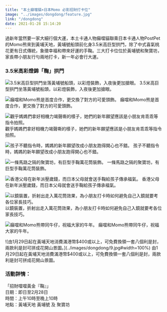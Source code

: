 ```yaml
---
title: "本土癲噹貓×日本Momo 必影招財打卡位"
image: "../images/dongdong/feature.jpg"
link: "/dongdong"
date: 2021-01-28 15:14:20
---
```


過新年當然要一家大細行個大運，本土卡通人物癲噹貓聯乘日本卡通人物PostPet的Momo熊來到黃埔天地，黃埔號船頭前化身3.5米高巨型拱門，除了中式喜氣桃花更有日式傳統，象徵幸福和帶來好運的手鞠。三大打卡位位於黃埔號和聚寶坊，家長帶小朋友行勻兩地打卡，新一年必會行大運。

### 3.5米高彩燈錦「鞠」拱門
![3.5米高巨型拱門坐落黃埔號船頭，以彩燈裝飾，入夜後更加搶眼。](../images/dongdong/1.jpg#width=100%)
3.5米高巨型拱門坐落黃埔號船頭，以彩燈裝飾，入夜後更加搶眼。

![癲噹和Momo熊是首度合作，更交換了對方的可愛頭飾。](../images/dongdong/2.jpg#width=100%)
癲噹和Momo熊是首度合作，更交換了對方的可愛頭飾。

![觀乎媽媽們拿好相機力竭聲嘶的樣子，她們的新年願望應該是小朋友肯乖乖等指令拍照。](../images/dongdong/3.jpg#width=100%)
觀乎媽媽們拿好相機力竭聲嘶的樣子，她們的新年願望應該是小朋友肯乖乖等指令拍照。

![孩子不聽指令時，媽媽的新年願望改成小朋友跑得開心也不錯。](../images/dongdong/4.jpg#width=100%)
孩子不聽指令時，媽媽的新年願望改成小朋友跑得開心也不錯。

![一條馬路之隔的聚寶坊，有巨型手鞠萬花筒裝飾。](../images/dongdong/5.jpg#width=100%)
一條馬路之隔的聚寶坊，有巨型手鞠萬花筒裝飾。

![香港父母在新年派壓歲錢，而日本父母就會送手鞠給孩子傳承福氣。](../images/dongdong/6.jpg#width=100%)
香港父母在新年派壓歲錢，而日本父母就會送手鞠給孩子傳承福氣。

![以鏡裝置，折射出走入萬花筒效果，為小朋友打卡時如何避免自己入鏡就要考各位家長技巧。](../images/dongdong/7.jpg#width=100%)
以鏡裝置，折射出走入萬花筒效果，為小朋友打卡時如何避免自己入鏡就要考各位家長技巧。

![癲噹和Momo熊帶同牛仔，祝福大家的牛年。](../images/dongdong/8.jpg#width=100%)
癲噹和Momo熊帶同牛仔，祝福大家的牛年。

![由1月29日起在黃埔天地消費滿港幣$400或以上，可免費換領一套八個利是封，兩款利是封可拼成花開山景圖。](../images/dongdong/9.jpg#width=100%)
由1月29日起在黃埔天地消費滿港幣$400或以上，可免費換領一套八個利是封，兩款利是封可拼成花開山景圖。

### 活動詳情： 
「招財噹噹黃金『鞠』」<br />
日期：即日至2月28日<br />
時間：上午10時至晚上10時<br />
地點：黃埔天地 黃埔號 及 聚寶坊<br />